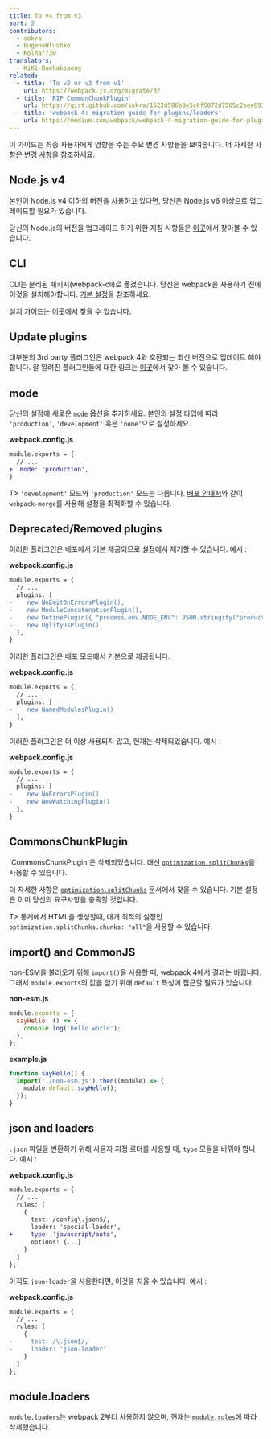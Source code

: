 ```yaml
---
title: To v4 from v3
sort: 2
contributors:
  - sokra
  - EugeneHlushko
  - Kolhar730
translators:
  - KiKi-Daehaksaeng
related:
  - title: 'To v2 or v3 from v1'
    url: https://webpack.js.org/migrate/3/
  - title: 'RIP CommonChunkPlugin'
    url: https://gist.github.com/sokra/1522d586b8e5c0f5072d7565c2bee693
  - title: 'webpack 4: migration guide for plugins/loaders'
    url: https://medium.com/webpack/webpack-4-migration-guide-for-plugins-loaders-20a79b927202
---
```


이 가이드는 최종 사용자에게 영향을 주는 주요 변경 사항들을 보여줍니다. 더 자세한 사항은 [변경 사항](https://github.com/webpack/webpack/releases)을 참조하세요.

## Node.js v4
본인이 Node.js v4 이하의 버전을 사용하고 있다면, 당신은 Node.js v6 이상으로 업그레이드할 필요가 있습니다.

당신의 Node.js의 버전을 업그레이드 하기 위한 지침 사항들은 [이곳](https://stackoverflow.com/questions/10075990/upgrading-node-js-to-latest-version)에서 찾아볼 수 있습니다. 

## CLI

CLI는 분리된 패키지(webpack-cli)로 옮겼습니다. 당신은 webpack을 사용하기 전에 이것을 설치해야합니다. [기본 설정](/guides/getting-started/#basic-setup)을 참조하세요.

설치 가이드는 [이곳](/guides/installation)에서 찾을 수 있습니다.

## Update plugins

대부분의 3rd party 플러그인은 webpack 4와 호환되는 최신 버전으로 업데이트 해야합니다. 잘 알려진 플러그인들에 대한 링크는 [이곳](/awesome-webpack/#webpack-plugins)에서 찾아 볼 수 있습니다.

## mode

당신의 설정에 새로운 [`mode`](/configuration/mode/) 옵션을 추가하세요. 본인의 설정 타입에 따라 `'production'`, `'development'` 혹은 `'none'`으로 설정하세요.

**webpack.config.js**

```diff
module.exports = {
  // ...
+  mode: 'production',
}
```

T> `'development'` 모드와 `'production'` 모드는 다릅니다. [배포 안내서](/guides/production/#setup)와 같이 `webpack-merge`를 사용해 설정을 최적화할 수 있습니다.

## Deprecated/Removed plugins

이러한 플러그인은 배포에서 기본 제공되므로 설정에서 제거할 수 있습니다.
예시 :

**webpack.config.js**

```diff
module.exports = {
  // ...
  plugins: [
-    new NoEmitOnErrorsPlugin(),
-    new ModuleConcatenationPlugin(),
-    new DefinePlugin({ "process.env.NODE_ENV": JSON.stringify("production") })
-    new UglifyJsPlugin()
  ],
}
```

이러한 플러그인은 배포 모드에서 기본으로 제공됩니다.

**webpack.config.js**

```diff
module.exports = {
  // ...
  plugins: [
-    new NamedModulesPlugin()
  ],
}
```

이러한 플러그인은 더 이상 사용되지 않고, 현재는 삭제되었습니다.
예시 :

**webpack.config.js**

```diff
module.exports = {
  // ...
  plugins: [
-    new NoErrorsPlugin(),
-    new NewWatchingPlugin()
  ],
}
```

## CommonsChunkPlugin

'CommonsChunkPlugin'은 삭제되었습니다. 대신 [`optimization.splitChunks`](/configuration/optimization/#optimizationsplitchunks)을 사용할 수 있습니다.

더 자세한 사항은 [`optimization.splitChunks`](/configuration/optimization/#optimizationsplitchunks) 문서에서 찾을 수 있습니다. 기본 설정은 이미 당신의 요구사항을 충족할 것입니다.

T> 통계에서 HTML을 생성할때, 대개 최적의 설정인 `optimization.splitChunks.chunks: "all"`을 사용할 수 있습니다.

## import() and CommonJS

non-ESM을 불러오기 위해 `import()`을 사용할 때, webpack 4에서 결과는 바뀝니다. 그래서 `module.exports`의 값을 얻기 위해 `default` 특성에 접근할 필요가 있습니다.

**non-esm.js**

```javascript
module.exports = {
  sayHello: () => {
    console.log('hello world');
  },
};
```

**example.js**

```javascript
function sayHello() {
  import('./non-esm.js').then((module) => {
    module.default.sayHello();
  });
}
```

## json and loaders

`.json` 파일을 변환하기 위해 사용자 지정 로더를 사용할 때, `type` 모듈을 바꿔야 합니다.
예시 :

**webpack.config.js**

```diff
module.exports = {
  // ...
  rules: [
    {
      test: /config\.json$/,
      loader: 'special-loader',
+     type: 'javascript/auto',
      options: {...}
    }
  ]
};
```

아직도 `json-loader`을 사용한다면, 이것을 지울 수 있습니다.
예시 :

**webpack.config.js**

```diff
module.exports = {
  // ...
  rules: [
    {
-     test: /\.json$/,
-     loader: 'json-loader'
    }
  ]
};
```

## module.loaders

`module.loaders`는 webpack 2부터 사용하지 않으며, 현재는 [`module.rules`](/configuration/module/#rule)에 따라 삭제했습니다.
